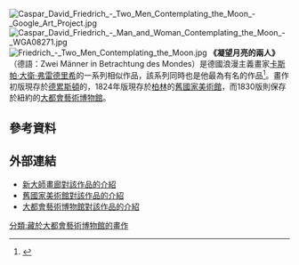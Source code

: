 [[File:Caspar_David_Friedrich_-_Two_Men_Contemplating_the_Moon_-_Google_Art_Project.jpg|thumb]]
[[File:Caspar_David_Friedrich_-_Man_and_Woman_Contemplating_the_Moon_-_WGA08271.jpg|thumb]]
[[File:Friedrich_-_Two_Men_Contemplating_the_Moon.jpg|thumb]]
'''《凝望月亮的兩人》'''（德語：Zwei Männer in Betrachtung des Mondes）是德國浪漫主義畫家[[卡斯帕·大衛·弗雷德里希|卡斯帕·大衛·弗雷德里希]]的一系列相似作品，該系列同時也是他最為有名的作品<ref name=heilbronn>{{cite web|title=Heilbronn Timeline of Art History|url=http://www.metmuseum.org/toah/works-of-art/2000.51|website=metmuseum.org|publisher=[[The_Metropolitan_Museum_of_Art|The Metropolitan Museum of Art]]|accessdate=21 September 2014|archive-date=2020-11-11|archive-url=https://web.archive.org/web/20201111231307/https://www.metmuseum.org/toah/works-of-art/2000.51/|dead-url=no}}</ref>。畫作初版現存於[[德累斯顿|德累斯頓]]的{{tsl|en|Galerie Neue Meister|新大師畫廊}}，1824年版現存於[[柏林|柏林]]的[[舊國家美術館|舊國家美術館]]，而1830版則保存於紐約的[[大都會藝術博物館|大都會藝術博物館]]。

== 參考資料 ==
{{Reflist|2}}
== 外部連結 ==
* [https://skd-online-collection.skd.museum/Details/Index/241946 新大師畫廊對該作品的介紹] {{Wayback|url=https://skd-online-collection.skd.museum/Details/Index/241946 |date=20201030025631 }}
* [http://www.smb-digital.de/eMuseumPlus?service=ExternalInterface&module=collection&objectId=964081&viewType=detailView 舊國家美術館對該作品的介紹] {{Wayback|url=http://www.smb-digital.de/eMuseumPlus?service=ExternalInterface&module=collection&objectId=964081&viewType=detailView |date=20200611150512 }}
* [https://www.metmuseum.org/art/collection/search/438417?sortBy=Relevance&who=Friedrich%2c+Caspar+David%24Caspar+David+Friedrich&ft=*&offset=0&rpp=20&pos=8 大都會藝術博物館對該作品的介紹] {{Wayback|url=https://www.metmuseum.org/art/collection/search/438417?sortBy=Relevance&who=Friedrich%2c+Caspar+David%24Caspar+David+Friedrich&ft=*&offset=0&rpp=20&pos=8 |date=20200809153124 }}
[[分類:藏於大都會藝術博物館的畫作|分類:藏於大都會藝術博物館的畫作]]
